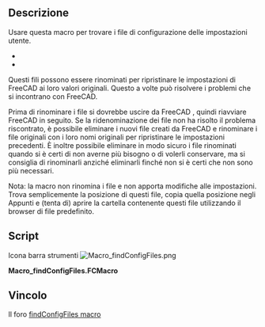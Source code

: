 <languages/>

{{Macro/it
|Name=findConfigFiles
|Icon=Macro_findConfigFiles.png
|Translate=Trova la cartella di configurazione
|Description=Trova la cartella contenente i file di configurazione
|Author=TheMarkster
|Version=2022.03.15
|Date=2022-03-15
|FCVersion=All
|Download=[https://www.freecadweb.org/wiki/images/b/b5/Macro_findConfigFiles.png ToolBar Icon]
}}

==Descrizione==

Usare questa macro per trovare i file di configurazione delle impostazioni utente.
* {{incode|system.cfg}}
* {{incode|user.cfg}}

Questi fili possono essere rinominati per ripristinare le impostazioni di FreeCAD ai loro valori originali. Questo a volte può risolvere i problemi che si incontrano con FreeCAD.

Prima di rinominare i file si dovrebbe uscire da FreeCAD , quindi riavviare FreeCAD in seguito. Se la ridenominazione dei file non ha risolto il problema riscontrato, è possibile eliminare i nuovi file creati da FreeCAD e rinominare i file originali con i loro nomi originali per ripristinare le impostazioni precedenti. È inoltre possibile eliminare in modo sicuro i file rinominati quando si è certi di non averne più bisogno o di volerli conservare, ma si consiglia di rinominarli anziché eliminarli finché non si è certi che non sono più necessari.

Nota: la macro non rinomina i file e non apporta modifiche alle impostazioni. Trova semplicemente la posizione di questi file, copia quella posizione negli Appunti e (tenta di) aprire la cartella contenente questi file utilizzando il browser di file predefinito.

==Script==

Icona barra strumenti [[Image:Macro_findConfigFiles.png]]

'''Macro_findConfigFiles.FCMacro'''

{{MacroCode|code=
# -*- coding: utf-8 -*-
import FreeCAD
import subprocess, os 
from PySide import QtCore,QtGui
import platform 
__title__ = "findConfigFiles"
__author__ = "TheMarkster"
__url__ = "https://www.freecadweb.org/wiki/Macro_findConfigFiles"
__Wiki__ = "http://www.freecadweb.org/wiki/index.php?title=Macro_findConfigFiles"
__date__ = "2022.03.15" 
__version__ = __date__


"""A macro to help with user configuration files --<TheMarkster>"""

clipboard = QtGui.QApplication.clipboard()
sys = platform.system()
userFolder = App.getUserConfigDir() if hasattr(App,"getUserConfigDir") else App.getUserAppDataDir()

msgBox = QtGui.QMessageBox()
msgBox.setWindowTitle('findConfigFiles macro')
msgBox.setTextFormat(QtCore.Qt.RichText)
#msgBox.setStandardButtons(QtGui.QMessageBox.Ok.__or__(QtGui.QMessageBox.Cancel))
#__or__() is deprecated in python 3.8 and the pipe symbol interferes with addon manager, so add buttons separately
msgBox.addButton(QtGui.QMessageBox.Ok)
msgBox.addButton(QtGui.QMessageBox.Cancel)
msgBox.addButton("Copy to Clipboard and Open",QtGui.QMessageBox.ApplyRole)

#HTML tags are part of the source -- do not edit
#thanks to user C4e for help with the paragraph formatting
msg = """
 These files are located here on your system:
 <p>
    <b><font color = 'blue'>""" + userFolder + """</font></b>
 </p>
 <p>
 This macro was created to support you in renaming the configuration files of your user application. 
 This can <i>sometimes</i> correct some issues you are having using FreeCAD.
 If it doesn't work you can always go back and rename them back to their original names.
 </p>
 <p>
 To reset your configuration settings, exit FreeCAD and rename these 2 files:
 <ul>
    <li><b><font color='blue'>system.cfg</font></b>
    <li><b><font color = 'blue'>user.cfg</font></b>
 </ul>
 Rename them e.g. to user/system.cfg.backup or something similar.
 </p>
 <p>
 When you press OK the macro will attempt to open the folder location for you, but 
 you might need to open it manually if this doesn't work.
 </p>
 <p>
 Renaming these files will reset <i>all</i> of your FreeCAD settings back to default.
 </p>
 <p>
 (This macro does <i>not</i> make any changes to these files or to your user settings.)</p>
 """


msgBox.setText(msg)
ok = msgBox.exec_()
if ok==0:
    clipboard.setText(userFolder)
if ok == QtGui.QMessageBox.Ok or ok==0:
    if 'Windows' in sys:
        subprocess.Popen('start explorer.exe '+userFolder, shell=True)
    elif 'Linux' in sys:
        os.system("xdg-open '%s'" % userFolder)
    elif 'Darwin' in sys:
        subprocess.Popen(["open", userFolder])
    else:
        msgBox = QtGui.QMessageBox()
        msg = "We were unable to determine your platform, and thus cannot open your '+userFolder+' for you, but you can still do it manually.\n"
        msgBox.exec_()}}

==Vincolo==

Il foro [https://forum.freecadweb.org/viewtopic.php?f=22&t=29888 findConfigFiles macro]